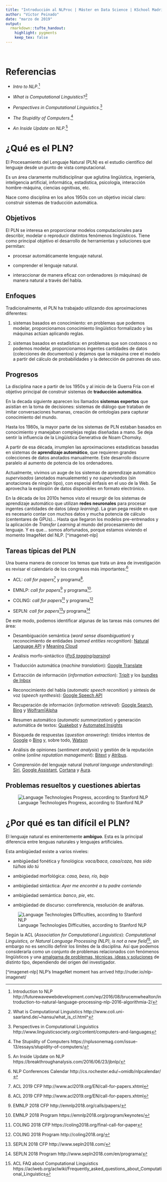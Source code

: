```yaml
---
title: "Introducción al NLProc | Máster en Data Science | KSchool Madrid"
author: "Víctor Peinado"
date: "marzo de 2019"
output:
  rmarkdown::tufte_handout:
    highlight: pygments
    keep_tex: false
---
```


<br/>

# Referencias

- *Intro to NLP*.[^intro-nlp]

- *What is Computational Linguistics?*[^what]

- *Perspectives in Computational Linguistics*.[^perspective]

- *The Stupidity of Computers*.[^stupidity]

- *An Inside Update on NLP*.[^update-nlp]


# ¿Qué es el PLN?

El Procesamiento del Lenguaje Natural (PLN)\footnote{En inglés, \textit{Natural Language Processing} (NLP) o mejor \#NLProc. La disciplina recibe otros nombres, como \textit{Human Language Technologies} (HLT), tecnologías de la lengua, ingeniería lingüística, lingüística computacional, etc.} es el estudio científico del lenguaje desde un punto de vista computacional. 

Es un área claramente multidisciplinar que aglutina lingüística, ingeniería, inteligencia artificial, informática, estadística, psicología, interacción hombre-máquina, ciencias ognitivas, etc.

Nace como disciplina en los años 1950s con un objetivo inicial claro: construir sistemas de traducción automática.


## Objetivos 

El PLN se interesa en proporcionar modelos computacionales para describir, modelar o reproducir distintos fenómenos lingüísticos. Tiene como principal objetivo el desarrollo de herramientas y soluciones que permitan:

- procesar automáticamente lenguaje natural.

- comprender el lenguaje natural.

- interaccionar de manera eficaz con ordenadores (o máquinas) de manera natural a través del habla.


## Enfoques

Tradicionalmente, el PLN ha trabajado utilizando dos aproximaciones diferentes:

1. sistemas basados en conocimiento: en problemas que podemos modelar, proporcionamos conocimiento lingüístico formalizado y las máquinas actúan aplicando reglas.

2. sistemas basados en estadística: en problemas que son costosos o no podemos modelar, proporcionamos ingentes cantidades de datos (colecciones de documentos) y dejamos que la máquina cree el modelo a partir del cálculo de probabilidades y la detección de patrones de uso.


## Progresos

La disciplina nace a partir de los 1950s y al inicio de la Guerra Fría con el objetivo principal de construir sistemas de **traducción automática**.

En la decada siguiente aparecen los llamados **sistemas expertos** que asistían en la toma de decisiones: sistemas de diálogo que trataban de imitar conversaciones humanas, creación de ontologías para capturar conocimiento del mundo.

Hasta los 1980s, la mayor parte de los sistemas de PLN estaban basados en conocimiento y manejaban complejas reglas diseñadas a mano. Se deja sentir la influencia de la Lingüística Generativa de Noam Chomsky.

A partir de esa década, irrumplen las aproximaciones estadísticas basadas en sistemas de **aprendizaje automático**, que requieren grandes colecciones de datos anotados manualmente. Este desarrollo discurre paralelo al aumento de potencia de los ordenadores.

Actualmente, vivimos un auge de los sistemas de aprendizaje automático *supervisados* (anotados manualemente) y *no supervisados* (sin anotaciones de ningún tipo), con especial énfasis en el uso de la Web. Se aprovecha la explosión de datos disponibles en formato electrónico.

En la década de los 2010s hemos visto el resurgir de los sistemas de aprendizaje automático que utilizan **redes neuronales** para procesar ingentes cantidades de datos (*deep learning*). La gran pega reside en que es necesario contar con muchos datos y mucha potencia de cálculo (cententares de GPUs)... Hasta que llegaron los modelos pre-entrenados y la aplicación de *Transfer Learning* al mundo del procesamiento del lenguaje. Y es que... somos afortunados, porque estamos viviendo el momento ImageNet del NLP. [^imagenet-nlp] 



## Tareas típicas del PLN

Una buena manera de conocer los temas que trata un área de investigación es revisar el calendario de los congresos más importantes:[^calendar]
  
- ACL: *call for papers*[^acl-cfp] y programa[^acl-cfp].

- EMNLP: *call for papers*[^emnlp-cfp] y programa[^emnlp].

- COLING: *call for papers*[^coling-cfp] y programa[^coling]

- SEPLN: *call for papers*[^sepln-cfp]y programa[^sepln]


De este modo, podemos identificar algunas de las tareas más comunes del área:


- Desambiguación semántica (*word sense disambiguation*) y reconocimiento de entidades (*named entities recognition*): [Natural Language API](https://cloud.google.com/natural-language/?hl=es) y [Meaning Cloud](https://www.meaningcloud.com/es/demos/demo-analitica-textos)

- Análisis morfo-sintáctico (*[PoS tagging](http://nbviewer.ipython.org/gist/vitojph/5465948)/[parsing](http://nbviewer.ipython.org/gist/vitojph/5524353)*)

- Traducción automática (*machine translation*): [Google Translate](http://translate.google.es)

- Extracción de información (*information extraction*): [TripIt](https://www.tripit.com/) y los [bundles de Inbox](https://support.google.com/inbox/answer/6228360?hl=en)

- Reconocimiento del habla (*automatic speech reconition*) y síntesis de voz (*speech synthesis*): [Google Speech API](https://www.google.com/intl/es/chrome/demos/speech.html)

- Recuperación de información (*information retrieval*): [Google Search](https://support.google.com/websearch/answer/134479?hl=en&ref_topic=3081620),
  [Bing](http://www.bing.com) y [Wolfram|Alpha](https://www.wolframalpha.com/examples/)

- Resumen automático (*automatic summarization*) y generación automática de textos: [Quakebot](http://www.latimes.com/local/earthquakes/) y [Automated Insights](http://automatedinsights.com/)

- Búsqueda de respuestas (*question answering*): tímidos intentos de [Google](https://www.google.es/?gfe_rd=cr&ei=MMHyV_uRNO2gzAbS7ITIDw#q=cu%C3%A1nto+mide+torre+picasso) o [Bing](https://www.bing.com/search?q=d%c3%b3nde+est%c3%a1+pamplona&qs=HS&pq=d%c3%b3nde+es&sc=8-8&sp=1&cvid=551C10183EB545CA92783A664393826F&FORM=QBRE) y, sobre todo, [Watson](http://www.youtube.com/watch?v=WFR3lOm_xhE)

- Análisis de opiniones (*sentiment analysis*) y gestión de la reputación online (*online reputation management*): [Bitext](https://www.bitext.com/sentiment-analysis/) y [Atribus](https://www.atribus.com/).

- Comprensión del lenguaje natural (*natural language understanding*): [Siri](https://www.apple.com/es/ios/siri/), [Google Assistant](https://assistant.google.com/intl/es_es/), [Cortana](https://www.microsoft.com/es-es/windows/cortana) y [Aura](https://aura.telefonica.com/espana).


## Problemas resueltos y cuestiones abiertas

![Language Technologies Progress, according to Stanford NLP](img/langtech-progress.png)


# ¿Por qué es tan difícil el PLN?

El lenguaje natural es eminentemente **ambiguo**. Esta es la principal diferencia entre lenguas naturales y lenguajes artificiales.
  
Esta ambigüedad existe a varios niveles:

- ambigüedad fonética y fonológica: *vaca/baca*, *casa/caza*, *has sido tú/has ido tú*

- ambigüedad morfológica: *casa, beso, río, bajo*

- ambigüedad sintáctica: *Ayer me encontré a tu padre corriendo* 

- ambigüedad semántica: *banco*, *pie*, etc.

- ambigüedad de discurso: correferencia, resolución de anáforas.


![Language Technologies Difficulties, according to Stanford NLP](img/nlp-difficulties.png)


Según la ACL (*Association for Computational Linguistics*): *Computational Linguistics, or Natural Language Processing (NLP), is not a new field*[^acl-faq], sin embargo no es sencillo definir los límites de la disciplina. Así que podemos considerarla como un conjunto de problemas relacionados con fenómenos lingüísticos y una [amalgama de problemas, técnicas, ideas y soluciones](http://nlpers.blogspot.com.es/2012/12/teaching-intro-grad-nlp.html) de distinto tipo, dependiendo del origen del investigador. 



[^intro-nlp]: Introduction to NLP http://futurewavewebdevelopment.com/wp/2016/08/brucemwhealton/introduction-to-natural-language-processing-nlp-2016-algorithmia-2/
[^update-nlp]: An Inside Update on NLP https://breakthroughanalysis.com/2016/06/23/jbnlp/
[^stupidity]: The Stupidity of Computers https://nplusonemag.com/issue-13/essays/stupidity-of-computers/
[^perspective]: Perspectives in Computational Linguistics http://www.linguisticsociety.org/content/computers-and-languages
[^what]: What is Computational Linguistics http://www.coli.uni-saarland.de/~hansu/what_is_cl.html^

[^calendar]: NLP Conferences Calendar http://cs.rochester.edu/~omidb/nlpcalendar/
[^acl]: ACL 2018 Program https://acl2018.org/programme/schedule/
[^acl-cfp]: ACL 2019 CFP http://www.acl2019.org/EN/call-for-papers.xhtml
[^coling]: COLING 2018 Program http://coling2018.org/
[^coling-cfp]: COLING 2018 CFP https://coling2018.org/final-call-for-paper
[^emnlp]: EMNLP 2018 Program https://emnlp2018.org/program/keynotes/
[^emnlp-cfp]: EMNLP 2018 CFP http://emnlp2018.org/calls/papers/
[^sepln]: SEPLN 2018 Program http://www.sepln2018.com/en/programa/
[^sepln-cfp]: SEPLN 2018 CFP http://www.sepln2018.com/ 
[^acl-faq]: ACL FAQ about Computational Linguistics https://aclweb.org/aclwiki/Frequently_asked_questions_about_Computational_Linguistics
[^imagenet-nlp] NLP's ImageNet moment has arrived http://ruder.io/nlp-imagenet/